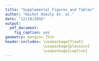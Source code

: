 ```yaml
---
title: "Supplemental Figures and Tables"
author: "Rachel Hoesly et. al."
date: "12/28/2016"
output:
  pdf_document:
    fig_caption: yes
geometry: margin=.75in
header-includes: \usepackage{float}
                 \usepackage{placeins}
                 \usepackage{caption}
---
```


\graphicspath{ {../../diagnostic-output/paper-figures/Supplement/} }
\listoffigures

<!-- list of tables? -->

\newpage
\section{Summary Figures: Global Emissions by Sector, Fuel, and Region}

\begin{figure}[!ht]
  \centering
  \includegraphics[width=0.6\paperheight]{Paper_Figures_RCP_Comparison_stacked_fuel 3x3_legend.pdf}
  \caption{Similar to the figure in the the main text}
\end{figure}

\begin{figure}[!ht]
  \centering
  \includegraphics[width=6.5in]{Paper_Line_sector 3x3_legend.pdf}
  \caption{Line graphs by aggregate sector}
\end{figure}

\begin{figure}[!ht]
  \centering
  \includegraphics[width=6.5in]{Paper_Line_region 3x3_legend.pdf}
  \caption{Line graphs by aggregate region}
\end{figure}

\begin{figure}[!ht]
  \centering
  \includegraphics[width=6.5in]{Paper_Line_fuel 3x3_legend.pdf}
  \caption{Line graphs by CEDS fuel}
  \label{fig:non:float}
\end{figure}

\FloatBarrier
\section{Comparisons to Other Inventories}

\begin{figure}[!ht]
  \centering
  \includegraphics[width=6.5in]{Paper_Figure_other_inventories 3x3_legend.pdf}
  \caption{Like with like comparison of CEDS with other inventories}
\end{figure}

\FloatBarrier
